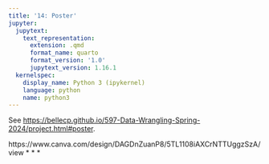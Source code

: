 ```yaml
---
title: '14: Poster'
jupyter:
  jupytext:
    text_representation:
      extension: .qmd
      format_name: quarto
      format_version: '1.0'
      jupytext_version: 1.16.1
  kernelspec:
    display_name: Python 3 (ipykernel)
    language: python
    name: python3
---
```


See <https://bellecp.github.io/597-Data-Wrangling-Spring-2024/project.html#poster>.

https://www.canva.com/design/DAGDnZuanP8/5TL1108iAXCrNTTUggzSzA/view
* * *

